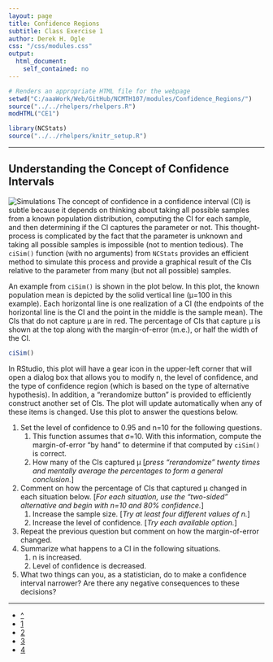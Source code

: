 ```yaml
---
layout: page
title: Confidence Regions
subtitle: Class Exercise 1
author: Derek H. Ogle
css: "/css/modules.css"
output:
  html_document:
    self_contained: no
---
```


```r
# Renders an appropriate HTML file for the webpage
setwd("C:/aaaWork/Web/GitHub/NCMTH107/modules/Confidence_Regions/")
source("../../rhelpers/rhelpers.R")
modHTML("CE1")
```

```r
library(NCStats)
source("../../rhelpers/knitr_setup.R")
```

----

## Understanding the Concept of Confidence Intervals
<img src="http://derekogle.com/NCMTH107/modules/zimgs/computer-1.jpg" alt="Simulations" class="img-right">
The concept of confidence in a confidence interval (CI) is subtle because it depends on thinking about taking all possible samples from a known population distribution, computing the CI for each sample, and then determining if the CI captures the parameter or not.  This thought-process is complicated by the fact that the parameter is unknown and taking all possible samples is impossible (not to mention tedious).  The `ciSim()` function (with no arguments) from `NCStats` provides an efficient method to simulate this process and provide a graphical result of the CIs relative to the parameter from many (but not all possible) samples.

An example from `ciSim()` is shown in the plot below.  In this plot, the known population mean is depicted by the solid vertical line (&mu;=100 in this example).  Each horizontal line is one realization of a CI (the endpoints of the horizontal line is the CI and the point in the middle is the sample mean).  The CIs that do not capture &mu; are in red.  The percentage of CIs that capture &mu; is shown at the top along with the margin-of-error (m.e.), or half the width of the CI.

```r
ciSim()
```

In RStudio, this plot will have a gear icon in the upper-left corner that will open a dialog box that allows you to modify n, the level of confidence, and the type of confidence region (which is based on the type of alternative hypothesis).  In addition, a "rerandomize button" is provided to efficiently construct another set of CIs.  The plot will update automatically when any of these items is changed.  Use this plot to answer the questions below.

1. Set the level of confidence to 0.95 and n=10 for the following questions.
    1. This function assumes that &sigma;=10.  With this information, compute the margin-of-error "by hand" to determine if that computed by `ciSim()` is correct.
    1. How many of the CIs captured &mu; [*press "rerandomize" twenty times and mentally average the percentages to form a general conclusion.*]
1. Comment on how the percentage of CIs that captured &mu; changed in each situation below.  [*For each situation, use the "two-sided" alternative and begin with n=10 and 80% confidence.*]
    1. Increase the sample size.  [*Try at least four different values of n.*]
    1. Increase the level of confidence.  [*Try each available option.*]
1. Repeat the previous question but comment on how the margin-of-error changed.
1. Summarize what happens to a CI in the following situations.
    1. n is increased.
    1. Level of confidence is decreased.
1. What two things can you, as a statistician, do to make a confidence interval narrower?  Are there any negative consequences to these decisions?

----

<div class="text-center">
<ul class="pagination pagination-lg">
  <li><a href="index.html">^</a></li>
  <li class="active"><a href="#">1</a></li>
  <li><a href="CE2.html">2</a></li>
  <li><a href="CE3.html">3</a></li>
  <li><a href="CE4.html">4</a></li>
</ul>
